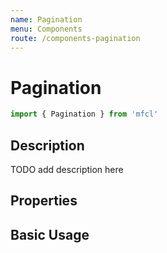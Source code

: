 ```yaml
---
name: Pagination
menu: Components
route: /components-pagination
---
```



# Pagination

```javascript
import { Pagination } from 'mfcl'
```

## Description

TODO add description here

## Properties

<Props of={Pagination} />

## Basic Usage

<Playground>
  <Pagination activePage={1} totalPages={5} />
</Playground>
